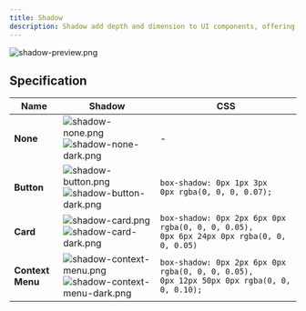 ```yaml
---
title: Shadow
description: Shadow add depth and dimension to UI components, offering a sense of layering and hierarchy.
---
```



![shadow-preview.png](/design/shadow-preview.png)

## Specification

| Name             | Shadow                                                                                                                                                                                                                                                                                                         | CSS                                                                                                |
| ---------------- | -------------------------------------------------------------------------------------------------------------------------------------------------------------------------------------------------------------------------------------------------------------------------------------------------------------- | -------------------------------------------------------------------------------------------------- |
| **None**         | <Image width={72} height={60} src="/design/shadow-none.png" alt="shadow-none.png" className="my-0 border rounded-sm img-light"  /> <Image width={72} height={60} src="/design/shadow-none-dark.png" alt="shadow-none-dark.png" className="my-0 border rounded-sm img-dark"  />                                 | -                                                                                                  |
| **Button**       | <Image width={72} height={60} src="/design/shadow-button.png" alt="shadow-button.png" className="my-0 border rounded-sm img-light"  /> <Image width={72} height={60} src="/design/shadow-button-dark.png" alt="shadow-button-dark.png" className="my-0 border rounded-sm img-dark"  />                         | `box-shadow: 0px 1px 3px 0px rgba(0, 0, 0, 0.07); `                                                |
| **Card**         | <Image width={72} height={60} src="/design/shadow-card.png" alt="shadow-card.png" className="my-0 border rounded-sm img-light"  /> <Image width={72} height={60} src="/design/shadow-card-dark.png" alt="shadow-card-dark.png" className="my-0 border rounded-sm img-dark"  />                                 | `box-shadow: 0px 2px 6px 0px rgba(0, 0, 0, 0.05),` <br /> `0px 6px 24px 0px rgba(0, 0, 0, 0.05)`   |
| **Context Menu** | <Image width={72} height={60} src="/design/shadow-context-menu.png" alt="shadow-context-menu.png" className="my-0 border rounded-sm img-light"  /> <Image width={72} height={60} src="/design/shadow-context-menu-dark.png" alt="shadow-context-menu-dark.png" className="my-0 border rounded-sm img-dark"  /> | `box-shadow: 0px 2px 6px 0px rgba(0, 0, 0, 0.05),` <br /> `0px 12px 50px 0px rgba(0, 0, 0, 0.10);` |
